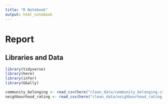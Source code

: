 ```yaml
---
title: "R Notebook"
output: html_notebook
---
```


# Report

## Libraries and Data
```r
library(tidyverse)
library(here)
library(infer)
library(GGally)
```

```r
community_belonging <- read_csv(here("clean_data/community_belonging.csv"))
neighbourhood_rating <- read_csv(here("clean_data/neighbourhood_rating.csv"))
```


